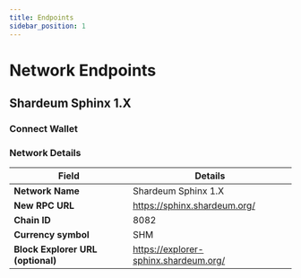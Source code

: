 ```yaml
---
title: Endpoints
sidebar_position: 1
---
```


# Network Endpoints

## Shardeum Sphinx 1.X

### Connect Wallet


<NetworkButton1/>

### Network Details

| **Field**                         	| **Details**               	
|-----------------------------------	|----------------------------
| **Network Name**                  	| Shardeum Sphinx 1.X
| **New RPC URL**                   	| https://sphinx.shardeum.org/                    
| **Chain ID**                      	| 8082                        	
| **Currency symbol**    	| SHM                       	
| **Block Explorer URL (optional)** 	| https://explorer-sphinx.shardeum.org/


